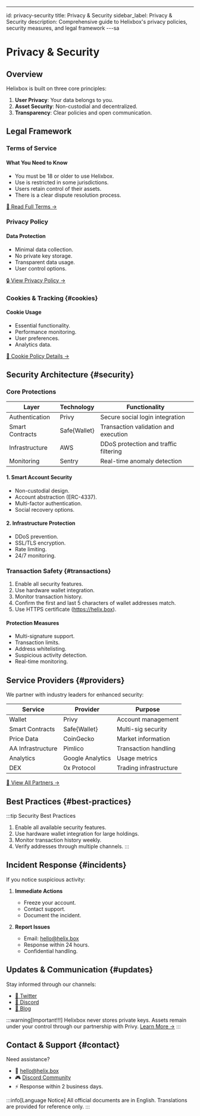 ---
id: privacy-security
title: Privacy & Security
sidebar_label: Privacy & Security
description: Comprehensive guide to Helixbox's privacy policies, security measures, and legal framework
---sa

# Privacy & Security

## Overview

Helixbox is built on three core principles:
1. **User Privacy**: Your data belongs to you.
2. **Asset Security**: Non-custodial and decentralized.
3. **Transparency**: Clear policies and open communication.

## Legal Framework

### Terms of Service 

#### What You Need to Know
- You must be 18 or older to use Helixbox.
- Use is restricted in some jurisdictions.
- Users retain control of their assets.
- There is a clear dispute resolution process.

[📜 Read Full Terms →](https://helix.box/docs/Terms_of_Use.html)

### Privacy Policy 

#### Data Protection
- Minimal data collection.
- No private key storage.
- Transparent data usage.
- User control options.

[🔒 View Privacy Policy →](https://helix.box/docs/Privacy_Policy.html)

### Cookies & Tracking {#cookies}

#### Cookie Usage
- Essential functionality.
- Performance monitoring.
- User preferences.
- Analytics data.

[🍪 Cookie Policy Details →](https://helix.box/docs/Cookies_Policy.html)

## Security Architecture {#security}

### Core Protections

| Layer            | Technology       | Functionality                         |
|-------------------|------------------|---------------------------------------|
| Authentication    | Privy            | Secure social login integration       |
| Smart Contracts   | Safe\{Wallet\}    | Transaction validation and execution  | 
| Infrastructure    | AWS              | DDoS protection and traffic filtering |
| Monitoring        | Sentry           | Real-time anomaly detection           |

#### 1. Smart Account Security
- Non-custodial design.
- Account abstraction (ERC-4337).
- Multi-factor authentication.
- Social recovery options.

#### 2. Infrastructure Protection
- DDoS prevention.
- SSL/TLS encryption.
- Rate limiting.
- 24/7 monitoring.

### Transaction Safety {#transactions}
1. Enable all security features.
2. Use hardware wallet integration.
3. Monitor transaction history.
4. Confirm the first and last 5 characters of wallet addresses match.
5. Use HTTPS certificate (https://helix.box).

#### Protection Measures
- Multi-signature support.
- Transaction limits.
- Address whitelisting.
- Suspicious activity detection.
- Real-time monitoring.

## Service Providers {#providers}

We partner with industry leaders for enhanced security:

| Service         | Provider        | Purpose                  |
|-----------------|-----------------|--------------------------|
| Wallet          | Privy           | Account management       |
| Smart Contracts | Safe\{Wallet\}   | Multi-sig security       |
| Price Data      | CoinGecko       | Market information       |
| AA Infrastructure| Pimlico         | Transaction handling     |
| Analytics       | Google Analytics| Usage metrics            |
| DEX             | 0x Protocol     | Trading infrastructure |

[🤝 View All Partners →](https://helix.box/docs/3rd_Party_Services.html)

## Best Practices {#best-practices}

:::tip Security Best Practices
1. Enable all available security features.
2. Use hardware wallet integration for large holdings.
3. Monitor transaction history weekly.
4. Verify addresses through multiple channels.
:::

## Incident Response {#incidents}

If you notice suspicious activity:

1. **Immediate Actions**
   - Freeze your account.
   - Contact support.
   - Document the incident.

2. **Report Issues**
   - Email: hello@helix.box
   - Response within 24 hours.
   - Confidential handling.

## Updates & Communication {#updates}

Stay informed through our channels:
- [📢 Twitter](https://twitter.com/helixboxlabs)
- [💬 Discord](https://discord.gg/6XyyNGugdE)
- [📝 Blog](https://blog.helix.box)

:::warning[Important!!!]
Helixbox never stores private keys. Assets remain under your control through our partnership with Privy.
[Learn More →](https://docs.privy.io/guide/security/)
:::

## Contact & Support {#contact}

Need assistance?
- 📧 hello@helix.box
- 🎮 [Discord Community](https://discord.gg/6XyyNGugdE)
- ⚡ Response within 2 business days.

:::info[Language Notice]
All official documents are in English. Translations are provided for reference only.
:::